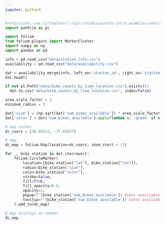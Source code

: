 ```yaml
---
jupyter: python3
---
```


```python
#reticulate::use_virtualenv("~/git/rstudio/quarto-intro_examples/venv/")
import pathlib as pl

import folium
from folium.plugins import MarkerCluster
import numpy as np
import pandas as pd

info = pd.read_csv("data/station_info.csv")
availability = pd.read_csv("data/availability.csv")

dat = availability.merge(info, left_on='station_id', right_on='station_id')
dat.head()

if not pl.Path("data/bike_counts_by_time_location.csv").exists():
  dat.to_csv('data/bike_counts_by_time_location.csv', index=False)
```

```python
area_scale_factor = 2
minimum_radius = 3

dat['size'] = (np.sqrt(dat['num_bikes_available']) * area_scale_factor) + minimum_radius
dat['color'] = dat['num_bikes_available'].apply(lambda x: 'green' if x > 0 else 'red')
```

```python
# map center
dc_coors = [38.89511, -77.03637]

# map
dc_map = folium.Map(location=dc_coors, zoom_start = 13)
```

```python
for _, bike_station in dat.iterrows():
    folium.CircleMarker(
        location=[bike_station["lat"], bike_station["lon"]],
        radius=bike_station["size"],
        color=bike_station["color"],
        stroke=False,
        fill=True,
        fill_opacity=0.6,
        opacity=1,
        popup=f"{bike_station['num_bikes_available']} bikes availiable, radius: {bike_station['size']}",
        tooltip=f"{bike_station['num_bikes_available']} bikes availiable",
    ).add_to(dc_map)

# map displays on render
dc_map
```
